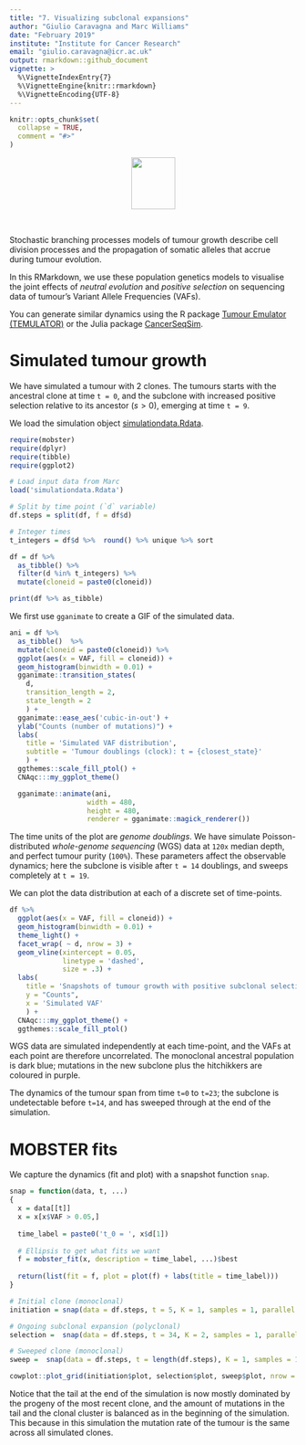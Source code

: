 ```yaml
---
title: "7. Visualizing subclonal expansions"
author: "Giulio Caravagna and Marc Williams"
date: "February 2019"
institute: "Institute for Cancer Research"
email: "giulio.caravagna@icr.ac.uk"
output: rmarkdown::github_document
vignette: >
  %\VignetteIndexEntry{7}
  %\VignetteEngine{knitr::rmarkdown}
  %\VignetteEncoding{UTF-8}
---
```


```r
knitr::opts_chunk$set(
  collapse = TRUE,
  comment = "#>"
)
```

<center>
<a href="https://t-heide.github.io/TEMULATOR/"><img src="https://t-heide.github.io/TEMULATOR/reference/figures/logo.png" width=77px height=91px></img></a>
</center>
<br>


Stochastic branching processes models of tumour growth describe cell division processes and the propagation of somatic alleles that accrue during tumour evolution. 

In this RMarkdown, we use these population genetics models to visualise the joint effects of _neutral evolution_ and _positive selection_ on sequencing data of tumour's Variant Allele Frequencies (VAFs).

You can generate similar dynamics using the R package [Tumour Emulator (TEMULATOR)](https://t-heide.github.io/TEMULATOR) or the Julia package [CancerSeqSim](https://github.com/marcjwilliams1/CancerSeqSim).

# Simulated tumour growth

We have simulated a tumour with 2 clones. The tumours starts with the ancestral clone at time `t = 0`, and the subclone with increased positive selection relative to its ancestor ($s>0$), emerging at time `t = 9`. 

We load the simulation object [simulationdata.Rdata](./simulationdata.Rdata).

```r
require(mobster)
require(dplyr)
require(tibble)
require(ggplot2)

# Load input data from Marc
load('simulationdata.Rdata')

# Split by time point (`d` variable)
df.steps = split(df, f = df$d)

# Integer times
t_integers = df$d %>%  round() %>% unique %>% sort 

df = df %>% 
  as_tibble() %>%
  filter(d %in% t_integers) %>%
  mutate(cloneid = paste0(cloneid)) 

print(df %>% as_tibble)
```

We first use `gganimate` to create a GIF of the simulated data.

```r
ani = df %>%
  as_tibble()  %>%
  mutate(cloneid = paste0(cloneid)) %>%
  ggplot(aes(x = VAF, fill = cloneid)) +
  geom_histogram(binwidth = 0.01) +
  gganimate::transition_states(
    d,
    transition_length = 2,
    state_length = 2
    ) +
  gganimate::ease_aes('cubic-in-out') +
  ylab("Counts (number of mutations)") +
  labs(
    title = 'Simulated VAF distribution',
    subtitle = 'Tumour doublings (clock): t = {closest_state}'
    ) +
  ggthemes::scale_fill_ptol() +
  CNAqc:::my_ggplot_theme() 

  gganimate::animate(ani,
                   width = 480,
                   height = 480,
                   renderer = gganimate::magick_renderer())
```


The time units of the plot are _genome doublings_. We have simulate Poisson-distributed  *whole-genome sequencing* (WGS)  data at `120x` median depth, and perfect tumour purity (`100%`). These parameters affect the observable dynamics; here the subclone is visible after `t = 14` doublings, and sweeps completely at `t = 19`.

We can plot the data distribution at each of a discrete set of time-points.

```r
df %>%
  ggplot(aes(x = VAF, fill = cloneid)) +
  geom_histogram(binwidth = 0.01) +
  theme_light() +
  facet_wrap( ~ d, nrow = 3) +
  geom_vline(xintercept = 0.05,
             linetype = 'dashed',
             size = .3) +
  labs(
    title = 'Snapshots of tumour growth with positive subclonal selection dynamics', 
    y = "Counts", 
    x = 'Simulated VAF'
    ) +
  CNAqc:::my_ggplot_theme() +
  ggthemes::scale_fill_ptol()
```
WGS data are simulated independently at each time-point, and the VAFs at each point are therefore uncorrelated. The monoclonal ancestral population is dark blue; mutations in the new subclone plus the hitchikkers are coloured in purple. 

The dynamics of the tumour span from time `t=0` to `t=23`; the subclone is undetectable before `t=14`, and  has sweeped through at the end of the simulation.

# MOBSTER fits

We capture the dynamics (fit and plot) with a snapshot function `snap`. 
```r
snap = function(data, t, ...)
{
  x = data[[t]]
  x = x[x$VAF > 0.05,]
  
  time_label = paste0('t_0 = ', x$d[1])
  
  # Ellipsis to get what fits we want
  f = mobster_fit(x, description = time_label, ...)$best
  
  return(list(fit = f, plot = plot(f) + labs(title = time_label)))
}

# Initial clone (monoclonal)
initiation = snap(data = df.steps, t = 5, K = 1, samples = 1, parallel = FALSE)

# Ongoing subclonal expansion (polyclonal)
selection =  snap(data = df.steps, t = 34, K = 2, samples = 1, parallel = FALSE) 

# Sweeped clone (monoclonal)
sweep =  snap(data = df.steps, t = length(df.steps), K = 1, samples = 1, parallel = FALSE) 

cowplot::plot_grid(initiation$plot, selection$plot, sweep$plot, nrow = 1)
```

Notice that the tail at the end of the simulation is now mostly dominated by the progeny of the most recent clone, and the amount of mutations in the tail and the clonal cluster is balanced as in the beginning of the simulation. This because in this simulation the mutation rate of the tumour is the same across all simulated clones. 
